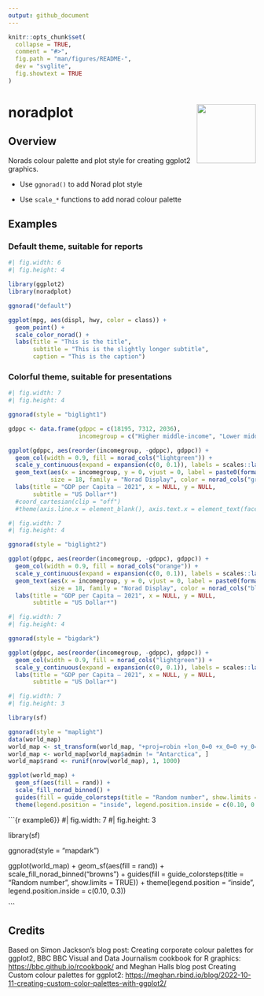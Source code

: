 ```yaml
---
output: github_document
---
```


```r
knitr::opts_chunk$set(
  collapse = TRUE,
  comment = "#>",
  fig.path = "man/figures/README-",
  dev = "svglite",
  fig.showtext = TRUE
)
```

# noradplot <img src="man/figures/sticker.png" align="right" width="120"/>

## Overview

Norads colour palette and plot style for creating ggplot2 graphics.

-   Use `ggnorad()` to add Norad plot style

-   Use `scale_*` functions to add norad colour palette

## Examples

### Default theme, suitable for reports

```r
#| fig.width: 6
#| fig.height: 4

library(ggplot2)
library(noradplot)

ggnorad("default")

ggplot(mpg, aes(displ, hwy, color = class)) + 
  geom_point() +
  scale_color_norad() +
  labs(title = "This is the title",
       subtitle = "This is the slightly longer subtitle",
       caption = "This is the caption")
```

### Colorful theme, suitable for presentations

```r
#| fig.width: 7
#| fig.height: 4

ggnorad(style = "biglight1")

gdppc <- data.frame(gdppc = c(18195, 7312, 2036),
                    incomegroup = c("Higher middle-income", "Lower middle-income", "Low-income"))

ggplot(gdppc, aes(reorder(incomegroup, -gdppc), gdppc)) + 
  geom_col(width = 0.9, fill = norad_cols("lightgreen")) +
  scale_y_continuous(expand = expansion(c(0, 0.1)), labels = scales::label_comma(big.mark = " ")) +
  geom_text(aes(x = incomegroup, y = 0, vjust = 0, label = paste0(format(round(gdppc, 1), big.mark = " "))),
            size = 18, family = "Norad Display", color = norad_cols("green")) +
  labs(title = "GDP per Capita – 2021", x = NULL, y = NULL,
       subtitle = "US Dollar*") 
  #coord_cartesian(clip = "off") 
  #theme(axis.line.x = element_blank(), axis.text.x = element_text(face = "bold"))

```

```r
#| fig.width: 7
#| fig.height: 4

ggnorad(style = "biglight2")

ggplot(gdppc, aes(reorder(incomegroup, -gdppc), gdppc)) + 
  geom_col(width = 0.9, fill = norad_cols("orange")) +
  scale_y_continuous(expand = expansion(c(0, 0.1)), labels = scales::label_comma(big.mark = " ")) +
  geom_text(aes(x = incomegroup, y = 0, vjust = 0, label = paste0(format(round(gdppc, 1), big.mark = " "))),
            size = 18, family = "Norad Display", color = norad_cols("blue")) +
  labs(title = "GDP per Capita – 2021", x = NULL, y = NULL,
       subtitle = "US Dollar*")

```

```r
#| fig.width: 7
#| fig.height: 4

ggnorad(style = "bigdark")

ggplot(gdppc, aes(reorder(incomegroup, -gdppc), gdppc)) + 
  geom_col(width = 0.9, fill = norad_cols("lightgreen")) +
  scale_y_continuous(expand = expansion(c(0, 0.1)), labels = scales::label_comma(big.mark = " ")) +
  labs(title = "GDP per Capita – 2021", x = NULL, y = NULL,
       subtitle = "US Dollar*")

```

```r
#| fig.width: 7
#| fig.height: 3

library(sf)

ggnorad(style = "maplight")
data(world_map)
world_map <- st_transform(world_map, "+proj=robin +lon_0=0 +x_0=0 +y_0=0 +R=6371000 +units=m +no_defs +type=crs")
world_map <- world_map[world_map$admin != "Antarctica", ]
world_map$rand <- runif(nrow(world_map), 1, 1000)

ggplot(world_map) + 
  geom_sf(aes(fill = rand)) +
  scale_fill_norad_binned() +
  guides(fill = guide_colorsteps(title = "Random number", show.limits = TRUE)) +
  theme(legend.position = "inside", legend.position.inside = c(0.10, 0.3))

```

```{r example6}}
#| fig.width: 7
#| fig.height: 3

library(sf)

ggnorad(style = "mapdark")

ggplot(world_map) + 
  geom_sf(aes(fill = rand)) + 
  scale_fill_norad_binned("browns") +
  guides(fill = guide_colorsteps(title = "Random number", show.limits = TRUE)) +
  theme(legend.position = "inside", legend.position.inside = c(0.10, 0.3))

```

## Credits

Based on Simon Jackson's blog post: Creating corporate colour palettes for ggplot2, BBC BBC Visual and Data Journalism cookbook for R graphics: <https://bbc.github.io/rcookbook/> and Meghan Halls blog post Creating Custom colour palettes for ggplot2: <https://meghan.rbind.io/blog/2022-10-11-creating-custom-color-palettes-with-ggplot2/>
